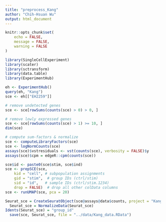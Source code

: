 ```yaml
---
title: "preprocess_Kang"
author: "Chih-Hsuan Wu"
output: html_document
---
```


```r
knitr::opts_chunk$set(
	echo = FALSE,
	message = FALSE,
	warning = FALSE
)
```
```r
library(SingleCellExperiment)
library(scater)
library(sctransform)
library(data.table)
library(ExperimentHub)
```
```r

eh <- ExperimentHub()
query(eh, "Kang")
sce <- eh[["EH2259"]]
```

```r
# remove undetected genes
sce <- sce[rowSums(counts(sce) > 0) > 0, ]

# remove lowly expressed genes
sce <- sce[rowSums(counts(sce) > 1) >= 10, ]
dim(sce)
```
```r
# compute sum-factors & normalize
sce <- computeLibraryFactors(sce)
sce <- logNormCounts(sce)
assays(sce)$vstresiduals <- vst(counts(sce), verbosity = FALSE)$y
assays(sce)$cpm = edgeR::cpm(counts(sce))
```

```r
sce$id <- paste0(sce$stim, sce$ind)
sce <- prepSCE(sce, 
    kid = "cell", # subpopulation assignments
    gid = "stim",  # group IDs (ctrl/stim)
    sid = "id",   # sample IDs (ctrl/stim.1234)
    drop = FALSE)  # drop all other colData columns
sce <- runUMAP(sce, pca = 20)

Seurat_sce = CreateSeuratObject(sce@assays@data$counts, project = "Kang", assay = "RNA", meta.data = data.frame(colData(sce)))
  Seurat_sce = NormalizeData(Seurat_sce)
Idents(Seurat_sce) = "group_id"
  save(sce, Seurat_sce, file = "../data/Kang_data.RData")
```
